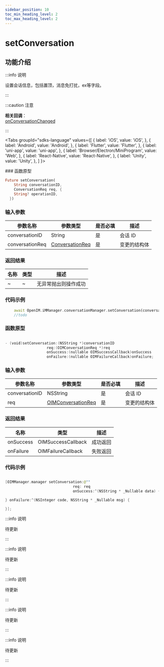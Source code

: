 ```yaml
---
sidebar_position: 10
toc_min_heading_level: 2
toc_max_heading_level: 2
---
```


# setConversation

## 功能介绍

:::info 说明

设置会话信息，包括置顶，消息免打扰，ex等字段。

:::

:::caution 注意

**相关回调**：      
[onConversationChanged](docs/sdks/callback/onConversationChanged.mdx)


:::

<Tabs
groupId="sdks-language"
values={[
{ label: 'iOS', value: 'iOS', },
{ label: 'Android', value: 'Android', },
{ label: 'Flutter', value: 'Flutter', },
{ label: 'uni-app', value: 'uni-app', },
{ label: 'Browser/Electron/MiniProgram', value: 'Web', },
{ label: 'React-Native', value: 'React-Native', },
{ label: 'Unity', value: 'Unity', },
]
}>

<TabItem value="Flutter">
### 函数原型

```dart showLineNumbers
Future setConversation(
    String conversationID,
    ConversationReq req, {
    String? operationID,
  })
```

### 输入参数

| 参数名称       | 参数类型 | 是否必填 | 描述    |
| -------------- | -------- | -------- | ------- |
| conversationID | String   | 是       | 会话 ID |
| conversationReq      | [ConversationReq](docs/sdks/class/conversation/conversationReq.mdx)   | 是       | 变更的结构体    |

### 返回结果

| 名称 | 类型 | 描述                 |
| ---- | ---- | -------------------- |
| ~    | ~    | 无异常抛出则操作成功 |

### 代码示例

```dart showLineNumbers
    await OpenIM.iMManager.conversationManager.setConversation(conversationID, req);
    //todo
```

</TabItem>


<TabItem value="iOS">

### 函数原型

```swift showLineNumbers

- (void)setConversation:(NSString *)conversationID
                   req:(OIMConversationReq *)req
                   onSuccess:(nullable OIMSuccessCallback)onSuccess
                   onFailure:(nullable OIMFailureCallback)onFailure;

```

### 输入参数

| 参数名称       | 参数类型 | 是否必填 | 描述    |
| -------------- | -------- | -------- | ------- |
| conversationID | NSString | 是       | 会话 ID |
| req      | [OIMConversationReq](docs/sdks/class/conversation/conversationReq.mdx)   | 是       | 变更的结构体    |

### 返回结果

| 名称      | 类型                                                   | 描述     |
| --------- | ------------------------------------------------------ | -------- |
| onSuccess | OIMSuccessCallback | 成功返回 |
| onFailure | OIMFailureCallback   | 失败返回 |

### 代码示例

```swift showLineNumbers

[OIMManager.manager setConversation:@""
                               req: req
                               onSuccess:^(NSString * _Nullable data) {

} onFailure:^(NSInteger code, NSString * _Nullable msg) {

}];

```

</TabItem>

<TabItem value="Android">

:::info 说明

待更新

:::

</TabItem>

<TabItem value="Web">

:::info 说明

待更新

:::

</TabItem>

<TabItem value="uni-app">

:::info 说明

待更新

:::

</TabItem>

<TabItem value="React-Native">

:::info 说明

待更新

:::

</TabItem>

<TabItem value="Unity">

:::info 说明

待更新

:::

</TabItem>

</Tabs>
